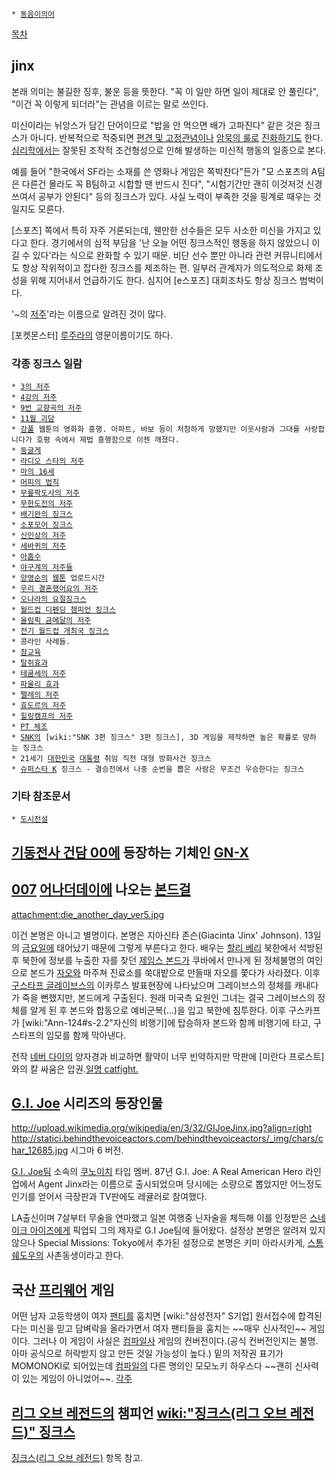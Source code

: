  * [[동음이의어]]

[[목차]]
== jinx ==
본래 의미는 불길한 징후, 불운 등을 뜻한다. "꼭 이 일만 하면 일이 제대로 안 풀린다", "이건 꼭 이렇게 되더라"는 관념을 이르는 말로 쓰인다.

미신이라는 뉘앙스가 담긴 단어이므로 "밥을 안 먹으면 배가 고파진다" 같은 것은 징크스가 아니다. 반복적으로 적중되면 [[편견 및 고정관념]]이나 [[암묵의 룰]]로 [[진화]]하기도 한다. [[심리학]]에서는 잘못된 조작적 조건형성으로 인해 발생하는 미신적 행동의 일종으로 본다. 

예를 들어 "한국에서 SF라는 소재를 쓴 영화나 게임은 쪽박찬다"든가 "모 스포츠의 A팀은 다른건 몰라도 꼭 B팀하고 시합할 땐 반드시 진다", "시험기간만 괜히 이것저것 신경쓰여서 공부가 안된다" 등의 징크스가 있다. 사실 노력이 부족한 것을 핑계로 때우는 것일지도 모른다.

[스포츠] 쪽에서 특히 자주 거론되는데, 웬만한 선수들은 모두 사소한 미신을 가지고 있다고 한다. 경기에서의 심적 부담을 '난 오늘 어떤 징크스적인 행동을 하지 않았으니 이길 수 있다'라는 식으로 완화할 수 있기 때문. 비단 선수 뿐만 아니라 관련 커뮤니티에서도 항상 작위적이고 잡다한 징크스를 제조하는 편. 일부러 관계자가 의도적으로 화제 조성을 위해 지어내서 언급하기도 한다. 심지어 [e스포츠] 대회조차도 항상 징크스 범벅이다.

'~의 [[저주]]'라는 이름으로 알려진 것이 많다.

[포켓몬스터] [[루주라]]의 영문이름이기도 하다.

=== 각종 징크스 일람 ===
 * [[3의 저주]]
 * [[4강의 저주]]
 * [[9번 교향곡의 저주]]
 * [[11월 괴담]]
 * [[강풀]] 웹툰의 영화화 흥행. 아파트, 바보 등이 처참하게 망했지만 이웃사람과 그대를 사랑합니다가 호평 속에서 제법 흥행함으로 이젠 깨졌다.
 * [[둥글게]]
 * [[라디오 스타의 저주]]
 * [[마의 16세]]
 * [[머피의 법칙]]
 * [[무릎팍도사의 저주]]
 * [[무한도전의 저주]]
 * [[배기완의 징크스]]
 * [[소포모어 징크스]]
 * [[신인상의 저주]]
 * [[세바퀴의 저주]]
 * [[아홉수]]
 * [[야구계의 저주들]]
 * [[양영순]]의 [[웹툰]] 업로드시간
 * [[우리 결혼했어요의 저주]]
 * [[오나라의 요절징크스]]
 * [[월드컵 디펜딩 챔피언 징크스]]
 * [[올림픽 금메달의 저주]]
 * [[전기 월드컵 개최국 징크스]]
 * 콩라인 사례들.
 * [[참교육]]
 * [[탈쥐효과]]
 * [[테쿰세의 저주]]
 * [[파울리 효과]]
 * [[펠레의 저주]]
 * [[효도르의 저주]]
 * [[힐링캠프의 저주]]
 * [[PT 체조]]
 * [[SNK]]의 [wiki:"SNK 3편 징크스" 3편 징크스], 3D 게임을 제작하면 높은 확률로 망하는 징크스
 * 21세기 [[대한민국]] [[대통령]] 취임 직전 대형 방화사건 징크스
 * [[슈퍼스타 K]] 징크스 - 결승전에서 나중 순번을 뽑은 사람은 무조건 우승한다는 징크스

=== 기타 참조문서 ===
 * [[도시전설]]

== [[기동전사 건담 00]]에 등장하는 기체인 [[GN-X]] ==

== [[007]] [[어나더데이]]에 나오는 [[본드걸]] ==
attachment:die_another_day_ver5.jpg

이건 본명은 아니고 별명이다. 본명은 지아신타 존슨(Giacinta 'Jinx' Johnson). 13일의 [[금요일]]에 태어났기 때문에 그렇게 부른다고 한다. 배우는 [[할리 베리]]
북한에서 석방된 후 북한에 정보를 누출한 자를 찾던 [[제임스 본드]]가 쿠바에서 만나게 된 정체불명의 여인으로 본드가 [[자오]]와 마주쳐 진료소를 쑥대밭으로 만들때 자오를 쫓다가 사라졌다. 이후 [[구스타프 글레이브스]]의 이카루스 발표현장에 나타났으며 그레이브스의 정체를 캐내다가 죽을 뻔했지만, 본드에게 구출된다.
원래 미국측 요원인 그녀는 결국 그레이브스의 정체를 알게 된 후 본드와 합동으로 예비군복(…)을 입고 북한에 침투한다. 이후 구스카프가 [wiki:"Ann-124#s-2.2"자신의 비행기]에 탑승하자 본드와 함께 비행기에 타고, 구스타프의 임모를 함께 막아낸다.

전작 [[네버 다이]]의 양자경과 비교하면 활약이 너무 빈약하지만 막판에 [미란다 프로스트]와의 칼 싸움은 압권.[http://m.youtube.com/watch?v=OCwv0DfPVuc 일명 catfight.]

== [[G.I. Joe]] 시리즈의 등장인물 ==
http://upload.wikimedia.org/wikipedia/en/3/32/GIJoeJinx.jpg?align=right http://statici.behindthevoiceactors.com/behindthevoiceactors/_img/chars/char_12685.jpg
시그마 6 버전.

[[G.I. Joe]]팀 소속의 [[쿠노이치]] 타입 멤버. 87년 G.I. Joe: A Real American Hero 라인업에서 Agent Jinx라는 이름으로 출시되었으며 당시에는 소량으로 뽑았지만 어느정도 인기를 얻어서 극장판과 TV판에도 레귤러로 참여했다.

LA출신이며 7살부터 무술을 연마했고 일본 여행중 닌자술을 체득해 이를 인정받은 [[스네이크 아이즈]]에게 픽업되 그의 제자로 G.I Joe팀에 들어왔다. 설정상 본명은 알려져 있지 않으나 Special Missions: Tokyo에서 추가된 설정으로 본명은 키미 아라시카게, [[스톰 쉐도우]]의 사촌동생이라고 한다.
== 국산 [[프리웨어]] 게임 ==
어떤 남자 고등학생이 여자 [[팬티]]를 훔치면 [wiki:"삼성전자" S기업] 원서접수에 합격된다는 미신을 믿고 담벼락을 올라가면서 여자 팬티들을 훔치는 ~~매우 신사적인~~ 게임이다.
그러나 이 게임이 사실은 [[컴파일]]사 게임의 컨버전이다.(공식 컨버전인지는 불명. 아마 공식으로 허락받지 않고 만든 것일 가능성이 높다.) 밑의 저작권 표기가 MOMONOKI로 되어있는데 [[컴파일]]의 다른 명의인 모모노키 하우스다 ~~괜히 신사력이 있는 게임이 아니었어~~.  
[[각주]]


== [[리그 오브 레전드]]의 챔피언 [[wiki:"징크스(리그 오브 레전드)" 징크스]] ==
[[징크스(리그 오브 레전드)]] 항목 참고.
